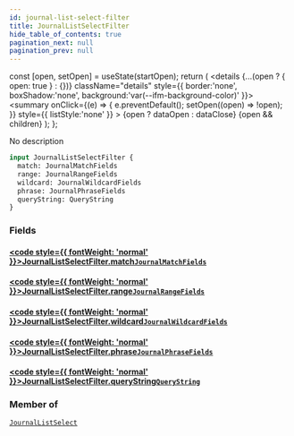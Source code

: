 ```yaml
---
id: journal-list-select-filter
title: JournalListSelectFilter
hide_table_of_contents: true
pagination_next: null
pagination_prev: null
---
```







  const [open, setOpen] = useState(startOpen);
  return (
    <details {...(open ? { open: true } : {})} className="details" style={{ border:'none', boxShadow:'none', background:'var(--ifm-background-color)' }}>
      <summary
        onClick={(e) => {
          e.preventDefault();
          setOpen((open) => !open);
        }}
        style={{ listStyle:'none' }}
      >
      {open ? dataOpen : dataClose}
      </summary>
      {open && children}
    </details>
  );
};




No description


```graphql
input JournalListSelectFilter {
  match: JournalMatchFields
  range: JournalRangeFields
  wildcard: JournalWildcardFields
  phrase: JournalPhraseFields
  queryString: QueryString
}
```




### Fields

#### [<code style={{ fontWeight: 'normal' }}>JournalListSelectFilter.<b>match</b></code>](#)<Bullet />[`JournalMatchFields`](/cris/inputs/journal-match-fields) <Badge class="secondary" text="input"/>
> 
> 

#### [<code style={{ fontWeight: 'normal' }}>JournalListSelectFilter.<b>range</b></code>](#)<Bullet />[`JournalRangeFields`](/cris/inputs/journal-range-fields) <Badge class="secondary" text="input"/>
> 
> 

#### [<code style={{ fontWeight: 'normal' }}>JournalListSelectFilter.<b>wildcard</b></code>](#)<Bullet />[`JournalWildcardFields`](/cris/inputs/journal-wildcard-fields) <Badge class="secondary" text="input"/>
> 
> 

#### [<code style={{ fontWeight: 'normal' }}>JournalListSelectFilter.<b>phrase</b></code>](#)<Bullet />[`JournalPhraseFields`](/cris/inputs/journal-phrase-fields) <Badge class="secondary" text="input"/>
> 
> 

#### [<code style={{ fontWeight: 'normal' }}>JournalListSelectFilter.<b>queryString</b></code>](#)<Bullet />[`QueryString`](/cris/inputs/query-string) <Badge class="secondary" text="input"/>
> 
> 



### Member of

[`JournalListSelect`](/cris/inputs/journal-list-select)  <Badge class="secondary" text="input"/>

